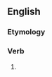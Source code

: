 ==English==

===Etymology===
{{suffix|en|abhor|eth|nocat=1}}

===Verb===
{{head|en|verb form}}

# {{en-archaic third-person singular of|abhor}}